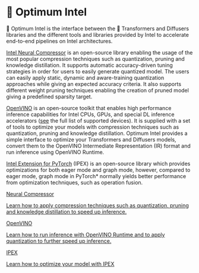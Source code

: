 <!---
Copyright 2022 The HuggingFace Team. All rights reserved.

Licensed under the Apache License, Version 2.0 (the "License");
you may not use this file except in compliance with the License.
You may obtain a copy of the License at

    http://www.apache.org/licenses/LICENSE-2.0

Unless required by applicable law or agreed to in writing, software
distributed under the License is distributed on an "AS IS" BASIS,
WITHOUT WARRANTIES OR CONDITIONS OF ANY KIND, either express or implied.
See the License for the specific language governing permissions and
limitations under the License.
-->


# 🤗 Optimum Intel

🤗 Optimum Intel is the interface between the 🤗 Transformers and Diffusers libraries and the different tools and libraries provided by Intel to accelerate end-to-end pipelines on Intel architectures.

[Intel Neural Compressor](https://www.intel.com/content/www/us/en/developer/tools/oneapi/neural-compressor.html) is an open-source library enabling the usage of the most popular compression techniques such as quantization, pruning and knowledge distillation. It supports automatic accuracy-driven tuning strategies in order for users to easily generate quantized model. The users can easily apply static, dynamic and aware-training quantization approaches while giving an expected accuracy criteria. It also supports different weight pruning techniques enabling the creation of pruned model giving a predefined sparsity target.

[OpenVINO](https://docs.openvino.ai) is an open-source toolkit that enables high performance inference capabilities for Intel CPUs, GPUs, and special DL inference accelerators ([see](https://docs.openvino.ai/2024/about-openvino/compatibility-and-support/supported-devices.html) the full list of supported devices). It is supplied with a set of tools to optimize your models with compression techniques such as quantization, pruning and knowledge distillation. Optimum Intel provides a simple interface to optimize your Transformers and Diffusers models, convert them to the OpenVINO Intermediate Representation (IR) format and run inference using OpenVINO Runtime.

[Intel Extension for PyTorch](https://intel.github.io/intel-extension-for-pytorch/#introduction) (IPEX) is an open-source library which provides optimizations for both eager mode and graph mode, however, compared to eager mode, graph mode in PyTorch* normally yields better performance from optimization techniques, such as operation fusion.

<div class="mt-10">
  <div class="w-full flex flex-col space-x-4 md:grid md:grid-cols-3 md:gap-x-5">
    <a class="!no-underline border dark:border-gray-700 p-5 rounded-lg shadow hover:shadow-lg" href="neural_compressor/optimization"
      ><div class="w-full text-center bg-gradient-to-br from-blue-400 to-blue-500 rounded-lg py-1.5 font-semibold mb-5 text-white text-lg leading-relaxed">Neural Compressor</div>
      <p class="text-gray-700">Learn how to apply compression techniques such as quantization, pruning and knowledge distillation to speed up inference.</p>
    </a>
    <a class="!no-underline border dark:border-gray-700 p-5 rounded-lg shadow hover:shadow-lg" href="openvino/export"
      ><div class="w-full text-center bg-gradient-to-br from-purple-400 to-purple-500 rounded-lg py-1.5 font-semibold mb-5 text-white text-lg leading-relaxed">OpenVINO</div>
      <p class="text-gray-700">Learn how to run inference with OpenVINO Runtime and to apply quantization to further speed up inference.</p>
    </a>
    <a class="!no-underline border dark:border-gray-700 p-5 rounded-lg shadow hover:shadow-lg" href="ipex/inference"
      ><div class="w-full text-center bg-gradient-to-br from-indigo-400 to-indigo-500 rounded-lg py-1.5 font-semibold mb-5 text-white text-lg leading-relaxed">IPEX</div>
      <p class="text-gray-700">Learn how to optimize your model with IPEX</p>
    </a>
  </div>
</div>